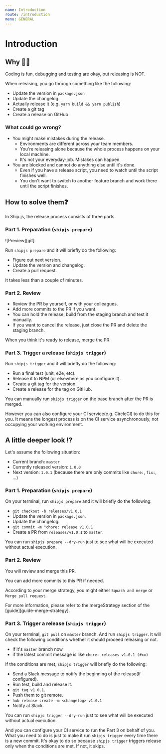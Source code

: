 ```yaml
---
name: Introduction
route: /introduction
menu: GENERAL
---
```


# Introduction

## Why 🤷🏻‍

Coding is fun, debugging and testing are okay, but releasing is NOT.

When releasing, you go through something like the following:

- Update the version in `package.json`
- Update the changelog
- Actually release it (e.g. `yarn build && yarn publish`)
- Create a git tag
- Create a release on GitHub

### What could go wrong?

- You might make mistakes during the release.
  - Environments are different across your team members.
  - You're releasing alone because the whole process happens on your local machine.
  - It's not your everyday-job. Mistakes can happen.
- You are blocked and cannot do anything else until it's done.
  - Even if you have a release script, you need to watch until the script finishes well.
  - You don't want to switch to another feature branch and work there until the script finishes.

## How to solve them❓

In Ship.js, the release process consists of three parts.

### Part 1. Preparation (`shipjs prepare`)

![Preview][gif]

Run `shipjs prepare` and it will briefly do the following:

- Figure out next version.
- Update the version and changelog.
- Create a pull request.

It takes less than a couple of minutes.

### Part 2. Review

- Review the PR by yourself, or with your colleagues.
- Add more commits to the PR if you want.
- You can hold the release, build from the staging branch and test it manually.
- If you want to cancel the release, just close the PR and delete the staging branch.

When you think it's ready to release, merge the PR.

### Part 3. Trigger a release (`shipjs trigger`)

Run `shipjs trigger` and it will briefly do the following:

- Run a final test (unit, e2e, etc).
- Release it to NPM (or elsewhere as you configure it).
- Create a git tag for the version.
- Create a release for the tag on GitHub.

You can manually run `shipjs trigger` on the base branch after the PR is merged.

However you can also configure your CI service(e.g. CircleCI) to do this for you. It means the longest process is on the CI service asynchronously, not occupying your working environment.

## A little deeper look ⁉️

Let's assume the following situation:

- Current branch: `master`
- Currently released version: `1.0.0`
- Next version: `1.0.1` (because there are only commits like `chore:`, `fix:`, ...)

### Part 1. Preparation (`shipjs prepare`)

On your terminal, run `shipjs prepare` and it will briefly do the following:

- `git checkout -b releases/v1.0.1`
- Update the version in `package.json`.
- Update the changelog.
- `git commit -m "chore: release v1.0.1`
- Create a PR from `releases/v1.0.1` to `master`.

You can run `shipjs prepare --dry-run` just to see what will be executed without actual execution.

### Part 2. Review

You will review and merge this PR.

You can add more commits to this PR if needed.

According to your merge strategy, you might either `Squash and merge` or `Merge pull request`.

For more information, please refer to the mergeStrategy section of the [guide][guide-merge-strategy].

### Part 3. Trigger a release (`shipjs trigger`)

On your terminal, `git pull` on `master` branch. And run `shipjs trigger`. It will check the following conditions whether it should proceed releasing or not.

- if it's `master` branch now
- if the latest commit message is like `chore: releases v1.0.1 (#xx)`

If the conditions are met, `shipjs trigger` will briefly do the following:

- Send a Slack message to notify the beginning of the release(If configured).
- Run test, build and release it.
- `git tag v1.0.1`.
- Push them to git remote.
- `hub release create -m <changelog> v1.0.1`
- Notify at Slack.

You can run `shipjs trigger --dry-run` just to see what will be executed without actual execution.

And you can configure your CI service to run the Part 3 on behalf of you. What you need to do is just to make it run `shipjs trigger` every time there is a new commit. It's okay to do so because `shipjs trigger` triggers release only when the conditions are met. If not, it skips.
